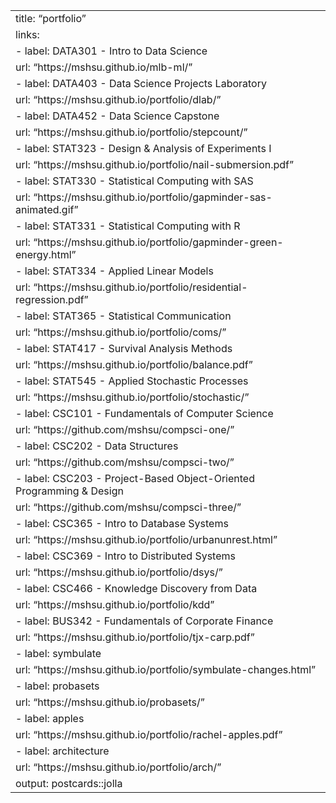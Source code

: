 ---
title: "portfolio"
links:
  - label: DATA301 - Intro to Data Science
    url: "https://mshsu.github.io/mlb-ml/"
  - label: DATA403 - Data Science Projects Laboratory
    url: "https://mshsu.github.io/portfolio/dlab/"
  - label: DATA452 - Data Science Capstone
    url: "https://mshsu.github.io/portfolio/stepcount/"
  - label: STAT323 - Design & Analysis of Experiments I
    url: "https://mshsu.github.io/portfolio/nail-submersion.pdf"
  - label: STAT330 - Statistical Computing with SAS
    url: "https://mshsu.github.io/portfolio/gapminder-sas-animated.gif"
  - label: STAT331 - Statistical Computing with R
    url: "https://mshsu.github.io/portfolio/gapminder-green-energy.html"
  - label: STAT334 - Applied Linear Models
    url: "https://mshsu.github.io/portfolio/residential-regression.pdf"
  - label: STAT365 - Statistical Communication
    url: "https://mshsu.github.io/portfolio/coms/"
  - label: STAT417 - Survival Analysis Methods
    url: "https://mshsu.github.io/portfolio/balance.pdf"
  - label: STAT545 - Applied Stochastic Processes
    url: "https://mshsu.github.io/portfolio/stochastic/"
  - label: CSC101 - Fundamentals of Computer Science
    url: "https://github.com/mshsu/compsci-one/"
  - label: CSC202 - Data Structures
    url: "https://github.com/mshsu/compsci-two/"
  - label: CSC203 - Project-Based Object-Oriented Programming & Design
    url: "https://github.com/mshsu/compsci-three/"
  - label: CSC365 - Intro to Database Systems
    url: "https://mshsu.github.io/portfolio/urbanunrest.html"
  - label: CSC369 - Intro to Distributed Systems
    url: "https://mshsu.github.io/portfolio/dsys/"
  - label: CSC466 - Knowledge Discovery from Data
    url: "https://mshsu.github.io/portfolio/kdd"
  - label: BUS342 - Fundamentals of Corporate Finance
    url: "https://mshsu.github.io/portfolio/tjx-carp.pdf"
  - label: symbulate
    url: "https://mshsu.github.io/portfolio/symbulate-changes.html"
  - label: probasets
    url: "https://mshsu.github.io/probasets/"
  - label: apples
    url: "https://mshsu.github.io/portfolio/rachel-apples.pdf"
  - label: architecture
    url: "https://mshsu.github.io/portfolio/arch/"
output: postcards::jolla
---